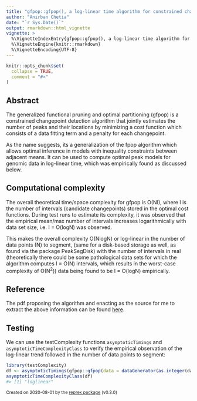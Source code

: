 ```yaml
---
title: "gfpop::gfpop(), a log-linear time algorithm for constrained changepoint detection"
author: "Anirban Chetia"
date: "`r Sys.Date()`"
output: rmarkdown::html_vignette
vignette: >
  %\VignetteIndexEntry{gfpop::gfpop(), a log-linear time algorithm for constrained changepoint detection}
  %\VignetteEngine{knitr::rmarkdown}
  %\VignetteEncoding{UTF-8}
---
```


```r
knitr::opts_chunk$set(
  collapse = TRUE,
  comment = "#>"
)
```

## Abstract
The generalized functional pruning and optimal partitioning (gfpop) is a constrained changepoint detection algorithm that jointly estimates the number of peaks and their locations by minimizing a cost function which consists of a data fitting term and a penalty for each changepoint.

As the name suggests, its a generalization of the fpop algorithm which allows optimal inference in models with inequality constraints between adjacent means. It can be used to compute optimal peak models for genomic data in log-linear time, which was empirically found as discussed below.

## Computational complexity
The overall theoretical time/space complexity for gfpop is O(NI), where I is the number of intervals (candidate changepoints) stored in the optimal cost functions. During test runs to estimate its complexity, it was observed that the empirical mean/max number of intervals increases logarithmically with data set size, i.e. I = O(logN) was observed.

This makes the overall complexity O(NlogN) or log-linear in the number of data points (N) to segment, (same for a disk-based storage as well, as found via the package PeakSegDisk) with the number of intervals in real (theoretically there could be some pathological data sets for which the algorithm computes I = O(N) intervals, which results in the worst-case complexity of O(N<sup>2</sup>)) data being found to be I = O(logN) empirically.

## Reference
The pdf proposing the algorithm and enacting as the source for me to extract the above information can be found [here](https://arxiv.org/pdf/1810.00117.pdf).

## Testing
We can use the testComplexity functions `asymptoticTimings` and `asymptoticTimeComplexityClass` to verify the empirical observation of the log-linear trend followed in the number of data points to segment: 
```r
library(testComplexity)
df <- asymptoticTimings(gfpop::gfpop(data = dataGenerator(as.integer(data.sizes), c(0.1, 0.2, 0.3, 0.4, 0.6, 0.8, 1), c(0, 0.5, 1, 1.5, 2, 2.5, 3), sigma = 1), mygraph = graph(penalty = 2*log(as.integer(data.sizes)), type = "isotonic"), type = "mean"), data.sizes = 10^seq(1, 4, by = 0.5))
asymptoticTimeComplexityClass(df)
#> [1] "loglinear"
```

<sup>Created on 2020-08-01 by the [reprex package](https://reprex.tidyverse.org) (v0.3.0)</sup>
